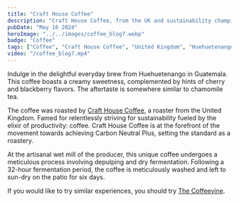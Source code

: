 ```yaml
---
title: "Craft House Coffee"
description: "Craft House Coffee, from the UK and sustainability champions"
pubDate: "May 16 2024"
heroImage: "../../images/coffee_blog7.webp"
badge: "Coffee"
tags: ["Coffee", "Craft House Coffee", "United Kingdom", "Huehuetenango", "Cherry", "Blackberry", "Chamomile"]
video: "/coffee_blog7.mp4"
---
```


Indulge in the delightful everyday brew from Huehuetenango in Guatemala. This coffee boasts a creamy sweetness, complemented by hints of cherry and blackberry flavors. The aftertaste is somewhere similar to chamomile tea.

The coffee was roasted by [Craft House Coffee](https://www.crafthousecoffee.co.uk/), a roaster from the United Kingdom.
Famed for relentlessly striving for sustainability fueled by the elixir of productivity: coffee. Craft House Coffee is at the forefront of the movement towards achieving Carbon Neutral Plus, setting the standard as a roastery.

At the artisanal wet mill of the producer, this unique coffee undergoes a meticulous process involving depulping and dry fermentation. Following a 32-hour fermentation period, the coffee is meticulously washed and left to sun-dry on the patio for six days.

If you would like to try similar experiences, you should try [The Coffeevine](https://thecoffeevine.com/).

